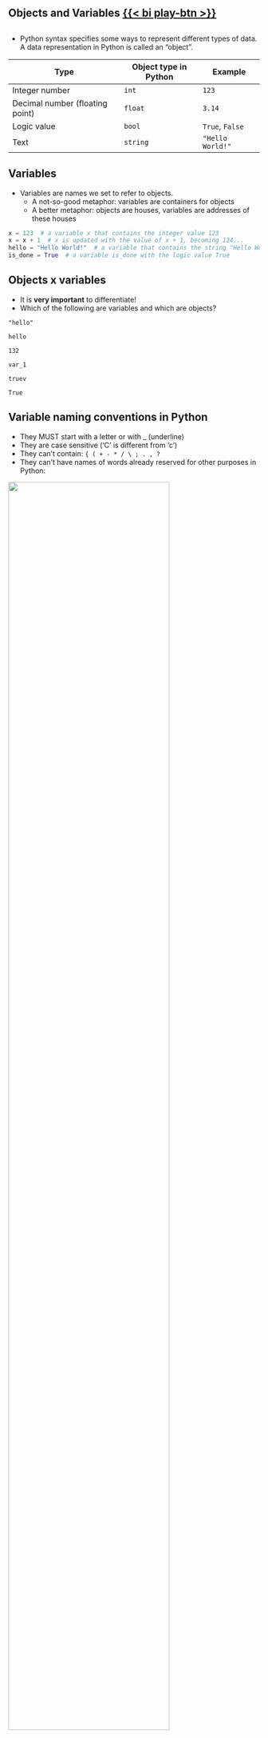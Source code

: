 ::: {.content-visible unless-format="revealjs"}
# Objects and Variables   <a href="/units/01/show/objects-variables-p.qmd" target="_blank">{{< bi play-btn >}}</a>

:::

::: {.content-visible when-format="revealjs"}
##  {data-name="<b>1.4 OBJECTS</b>"}
:::

-   Python syntax specifies some ways to represent different types of data. A data representation in Python is called an "object".

| Type                            | Object type in Python | Example          |
|---------------------------------|-----------------------|------------------|
| Integer number                  | `int`                 | `123`            |
| Decimal number (floating point) | `float`               | `3.14`           |
| Logic value                     | `bool`                | `True`, `False`  |
| Text                            | `string`              | `"Hello World!"` |

## Variables {data-name="variables"}

-   Variables are names we set to refer to objects.
    -   A not-so-good metaphor: variables are containers for objects
    -   A better metaphor: objects are houses, variables are addresses of these houses

```python
x = 123  # a variable x that contains the integer value 123
x = x + 1  # x is updated with the value of x + 1, becoming 124...
hello = "Hello World!"  # a variable that contains the string "Hello World!"
is_done = True  # a variable is_done with the logic value True
```

## Objects x variables {data-name="differences"}

-   It is **very important** to differentiate!
-   Which of the following are variables and which are objects?

```         
"hello"

hello

132

var_1

truev

True
```

## Variable naming conventions in Python {data-name="naming"}

-   They MUST start with a letter or with \_ (underline)
-   They are case sensitive ('C' is different from 'c')
-   They can't contain: `{ ( + - * / \ ; . , ?`
-   They can't have names of words already reserved for other purposes in Python:

![](/img/reserved.png){width=80%}

-   What happens if?

```python
#| error: true
#| eval: false
True = 123
```

```python
#| error: true
#| eval: false
"Hello" = world
```

```python
#| error: true
#| eval: false
1stcar = 2000
```

